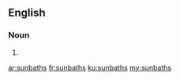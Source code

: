==English==

===Noun===
{{head|en|plural}}

# {{plural of|sunbath|lang=en|nocat=1}}

[[ar:sunbaths]]
[[fr:sunbaths]]
[[ku:sunbaths]]
[[my:sunbaths]]